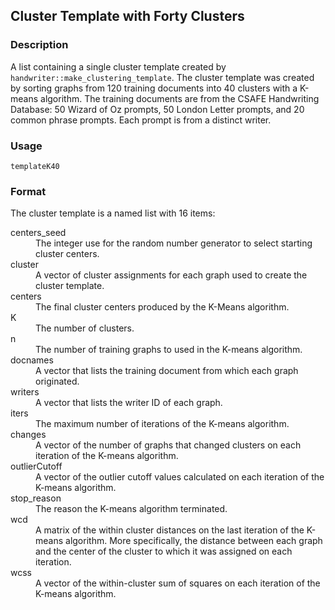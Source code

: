 
## Cluster Template with Forty Clusters {.unnumbered}


### Description

A list containing a single cluster template created by
<code>handwriter::make_clustering_template</code>. The cluster template was created
by sorting graphs from 120 training documents into 40 clusters with a K-means
algorithm. The training documents are from the CSAFE Handwriting Database: 50
Wizard of Oz prompts, 50 London Letter prompts, and 20 common phrase prompts.
Each prompt is from a distinct writer.



### Usage

<pre><code class='language-R'>templateK40
</code></pre>


### Format

The cluster template is a named list with 16 items:


<dl>
<dt>centers_seed</dt><dd>The integer use for the random number generator to select starting cluster centers.
</dd>
<dt>cluster</dt><dd>A vector of cluster assignments
for each graph used to create the cluster template.
</dd>
<dt>centers</dt><dd>The final cluster centers produced by the K-Means algorithm.
</dd>
<dt>K</dt><dd>The number of clusters.
</dd>
<dt>n</dt><dd>The number of training graphs to used in the K-means
algorithm.
</dd>
<dt>docnames</dt><dd>A vector that lists the training document from which each graph originated.
</dd>
<dt>writers</dt><dd>A vector that lists the writer ID of each graph.
</dd>
<dt>iters</dt><dd>The maximum number of iterations of the K-means
algorithm.
</dd>
<dt>changes</dt><dd>A vector of the number of graphs that
changed clusters on each iteration of the K-means algorithm.
</dd>
<dt>outlierCutoff</dt><dd>A vector of the outlier cutoff values calculated on
each iteration of the K-means algorithm.
</dd>
<dt>stop_reason</dt><dd>The reason the
K-means algorithm terminated.
</dd>
<dt>wcd</dt><dd>A matrix of the within cluster
distances on the last iteration of the K-means algorithm. More specifically,
the distance between each graph and the center of the cluster to which it
was assigned  on each iteration.
</dd>
<dt>wcss</dt><dd>A vector of the
within-cluster sum of squares on each iteration of the K-means algorithm.
</dd></dl>



